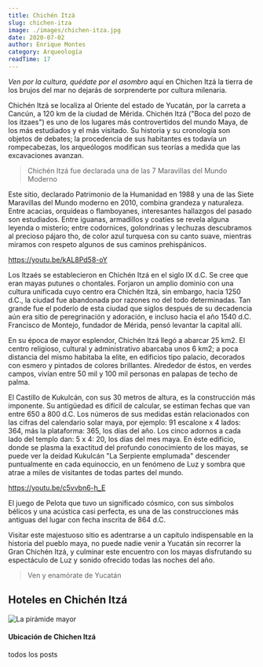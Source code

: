 ```yaml
---
title: Chichén Itzá
slug: chichen-itza
image: ./images/chichen-itza.jpg
date: 2020-07-02
author: Enrique Montes
category: Arqueología
readTime: 17
---
```



_Ven por la cultura, quédate por el asombro_ aquí en Chichen Itzá la tierra de los brujos del mar no dejarás de sorprenderte por cultura milenaria.

Chichén Itzá se localiza al Oriente del estado de Yucatán, por la carreta a Cancún, a 120 km de la ciudad de Mérida. Chichén Itzá ("Boca del pozo de los itzaes") es uno de los lugares más controvertidos del mundo Maya, de los más estudiados y el más visitado. Su historia y su cronología son objetos de debates; la procedencia de sus habitantes es todavía un rompecabezas, los arqueólogos modifican sus teorías a medida que las excavaciones avanzan.

<blockquote display="info">Chichén Itzá fue declarada una de las 7 Maravillas del Mundo Moderno</blockquote>

Este sitio, declarado Patrimonio de la Humanidad en 1988 y una de las Siete Maravillas del Mundo moderno en 2010, combina grandeza y naturaleza. Entre acacias, orquídeas o flamboyanes, interesantes hallazgos del pasado son estudiados. Entre iguanas, armadillos y coatíes se revela alguna leyenda o misterio; entre codornices, golondrinas y lechuzas descubramos al precioso pájaro tho, de color azul turquesa con su canto suave, mientras miramos con respeto algunos de sus caminos prehispánicos.

https://youtu.be/kAL8Pd58-oY

Los Itzaés se establecieron en Chichén Itzá en el siglo IX d.C. Se cree que eran mayas putunes o chontales. Forjaron un amplio dominio con una cultura unificada cuyo centro era Chichén Itzá, sin embargo, hacia 1250 d.C., la ciudad fue abandonada por razones no del todo determinadas. Tan grande fue el poderío de esta ciudad que siglos después de su decadencia aún era sitio de peregrinación y adoración, e incluso hacia el año 1540 d.C. Francisco de Montejo, fundador de Mérida, pensó levantar la capital allí.

En su época de mayor esplendor, Chichén Itzá llegó a abarcar 25 km2. El centro religioso, cultural y administrativo abarcaba unos 6 km2; a poca distancia del mismo habitaba la elite, en edificios tipo palacio, decorados con esmero y pintados de colores brillantes. Alrededor de éstos, en verdes campos, vivían entre 50 mil y 100 mil personas en palapas de techo de palma.

El Castillo de Kukulcán, con sus 30 metros de altura, es la construcción más imponente. Su antigüedad es difícil de calcular, se estiman fechas que van entre 650 a 800 d.C. Los números de sus medidas están relacionados con las cifras del calendario solar maya, por ejemplo: 91 escalone x 4 lados: 364, más la plataforma: 365, los días del año. Los cinco adornos a cada lado del templo dan: 5 x 4: 20, los días del mes maya. En éste edificio, donde se plasma la exactitud del profundo conocimiento de los mayas, se puede ver la deidad Kukulcán "La Serpiente emplumada" descender puntualmente en cada equinoccio, en un fenómeno de Luz y sombra que atrae a miles de visitantes de todas partes del mundo.

https://youtu.be/c5vvbn6-h_E

El juego de Pelota que tuvo un significado cósmico, con sus símbolos bélicos y una acústica casi perfecta, es una de las construcciones más antiguas del lugar con fecha inscrita de 864 d.C.

Visitar este majestuoso sitio es adentrarse a un capítulo indispensable en la historia del pueblo maya, no puede nadie venir a Yucatán sin recorrer la Gran Chichén Itzá, y culminar este encuentro con los mayas disfrutando su espectáculo de Luz y sonido ofrecido todas las noches del año.
<blockquote>Ven y enamórate de Yucatán</blockquote>

## Hoteles en Chichén Itzá

<InsertaScript liga="https://www.travelpayouts.com/blissey/scripts_es.js?categories=popularity&id=4384&type=compact&marker=182367.tyucatan&powered_by=false&host=hoteles.tyucatan.com%2Fhotels&locale=es&currency=mxn&limit=10&nobooking=true" />

![La pirámide mayor](./images/chichen-itza-2.jpg)

#### Ubicación de Chichen Itzá

<Map
          lat="20.683351"
          lng="-88.568652"
          zoom={9}
          mensaje="El Castillo de Chichén Itzá"
/>

<Link to="/posts" className="btn center-btn">
  todos los posts
</Link>
